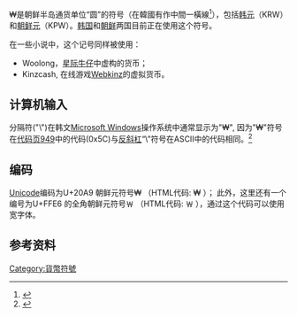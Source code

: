 {{Infobox currency sign|mark=₩
|unicode  = {{unichar|20A9|Won sign|html=}}
|currency = [[韓元|韓元]]<br />[[朝鮮元|朝鮮元]]<br />[[大韓帝國圜|大韓帝國圜]]
|variant1=￦
|variant1 caption={{unichar|FFE6|Fullwidth won sign}}
}}
₩是朝鲜半岛通货单位“圆”的符号（在韓國有作中間一橫線<ref>{{Cite web |url=http://www.charbase.com/ffe6-unicode-fullwidth-won-sign |title=WON SIGN |access-date=2016-11-03 |archive-date=2022-01-16 |archive-url=https://web.archive.org/web/20220116095343/https://charbase.com/ffe6-unicode-fullwidth-won-sign |dead-url=no }}</ref>），包括[[韩元|韩元]]（KRW）和[[朝鲜元|朝鲜元]]（KPW）。[[韩国|韩国]]和[[朝鲜|朝鲜]]两国目前正在使用这个符号。

在一些小说中，这个记号同样被使用：
* Woolong，[[星际牛仔|星际牛仔]]中虚构的货币；
* Kinzcash, 在线游戏[[Webkinz|Webkinz]]的虚拟货币。

== 计算机输入 ==
分隔符("\")在韩文[[Microsoft_Windows|Microsoft Windows]]操作系统中通常显示为"₩", 因为"₩"符号在[[代码页949|代码页949]]中的代码(0x5C)与[[反斜杠|反斜杠]]“\”符号在ASCII中的代码相同。<ref>{{Cite web |url=http://blogs.msdn.com/michkap/archive/2005/09/17/469941.aspx |title=When is a backslash not a backslash? |accessdate=2012-01-28 |archive-date=2008-08-21 |archive-url=https://web.archive.org/web/20080821012017/http://blogs.msdn.com/michkap/archive/2005/09/17/469941.aspx |dead-url=no }}</ref>

== 编码  ==
[[Unicode|Unicode]]编码为U+20A9 朝鲜元符号₩ （HTML代码: ₩ ）；
此外，这里还有一个编号为U+FFE6 的全角朝鲜元符号￦ （HTML代码: ￦ ），通过这个代码可以使用宽字体。


== 参考资料 ==
<references/>

{{Currency signs}}
{{Authority control}}

[[Category:貨幣符號|Category:貨幣符號]]